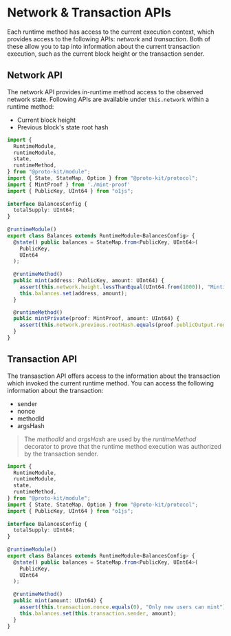 # Network & Transaction APIs

Each runtime method has access to the current execution context, which provides access to the following APIs: _network_ and _transaction_.
Both of these allow you to tap into information about the current transaction execution, such as the current block height or the transaction sender.

## Network API

The network API provides in-runtime method access to the observed network state. Following APIs are available under `this.network` within
a runtime method:
- Current block height
- Previous block's state root hash

```typescript {24, 30} showLineNumbers filename="balances.ts"
import {
  RuntimeModule,
  runtimeModule,
  state,
  runtimeMethod,
} from "@proto-kit/module";
import { State, StateMap, Option } from "@proto-kit/protocol";
import { MintProof } from './mint-proof'
import { PublicKey, UInt64 } from "o1js";
 
interface BalancesConfig {
  totalSupply: UInt64;
}
 
@runtimeModule()
export class Balances extends RuntimeModule<BalancesConfig> {
  @state() public balances = StateMap.from<PublicKey, UInt64>(
    PublicKey,
    UInt64
  );
 
  @runtimeMethod()
  public mint(address: PublicKey, amount: UInt64) {
    assert(this.network.height.lessThanEqual(UInt64.from(1000)), "Minting ended at block height #1000");
    this.balances.set(address, amount);
  }

  @runtimeMethod()
  public mintPrivate(proof: MintProof, amount: UInt64) {
    assert(this.network.previous.rootHash.equals(proof.publicOutput.rootHash), "Proof is not valid");
  }
}
```

## Transaction API

The transasction API offers access to the information about the transaction which invoked the current runtime method.
You can access the following information about the transaction:
- sender
- nonce
- methodId
- argsHash

> The _methodId_ and _argsHash_ are used by the _runtimeMethod_ decorator to prove that the runtime method execution was authorized by the transaction sender.

```typescript {23, 24} showLineNumbers filename="balances.ts"
import {
  RuntimeModule,
  runtimeModule,
  state,
  runtimeMethod,
} from "@proto-kit/module";
import { State, StateMap, Option } from "@proto-kit/protocol";
import { PublicKey, UInt64 } from "o1js";
 
interface BalancesConfig {
  totalSupply: UInt64;
}
 
@runtimeModule()
export class Balances extends RuntimeModule<BalancesConfig> {
  @state() public balances = StateMap.from<PublicKey, UInt64>(
    PublicKey,
    UInt64
  );
 
  @runtimeMethod()
  public mint(amount: UInt64) {
    assert(this.transaction.nonce.equals(0), "Only new users can mint");
    this.balances.set(this.transaction.sender, amount);
  }
}
```

